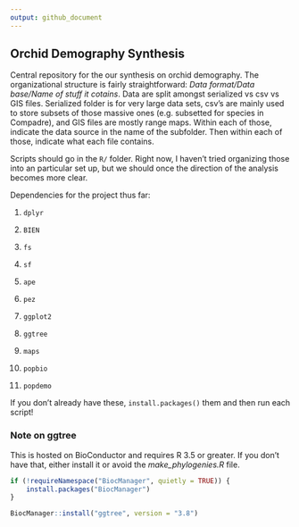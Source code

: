 ```yaml
---
output: github_document
---
```


## Orchid Demography Synthesis

Central repository for the our synthesis on orchid demography. The organizational structure is fairly straightforward: *Data format/Data base/Name of stuff it cotains*. Data are split amongst serialized vs csv vs GIS files.  Serialized folder is for very large data sets, csv's are mainly used to store subsets of those massive ones (e.g. subsetted for species in Compadre), and GIS files are mostly range maps. Within each of those, indicate the data source in the name of the subfolder. Then within each of those, indicate what each file contains.

Scripts should go in the `R/` folder. Right now, I haven't tried organizing those into an particular set up, but we should once the direction of the analysis becomes more clear.

Dependencies for the project thus far:

1. `dplyr`

2. `BIEN`

3. `fs`

4. `sf`

5. `ape`

6. `pez`

7. `ggplot2`

8. `ggtree`

9. `maps`

10. `popbio`

11. `popdemo`

If you don't already have these, `install.packages()` them and then run each script!

### Note on ggtree

This is hosted on BioConductor and requires R 3.5 or greater. If you don't have that, either install it or avoid the *make_phylogenies.R* file.

```r

if (!requireNamespace("BiocManager", quietly = TRUE)) {
    install.packages("BiocManager")
}

BiocManager::install("ggtree", version = "3.8")

```
